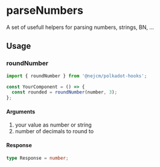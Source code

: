 
<Meta title="helpers/parseNumbers" />

# parseNumbers

A set of usefull helpers for parsing numbers, strings, BN, ...

## Usage

### roundNumber

```js
import { roundNumber } from '@nejcm/polkadot-hooks';

const YourComponent = () => {
  const rounded = roundNumber(number, 3);
};
```

#### Arguments

1. your value as number or string
2. number of decimals to round to

#### Response

```ts
type Response = number;
```
